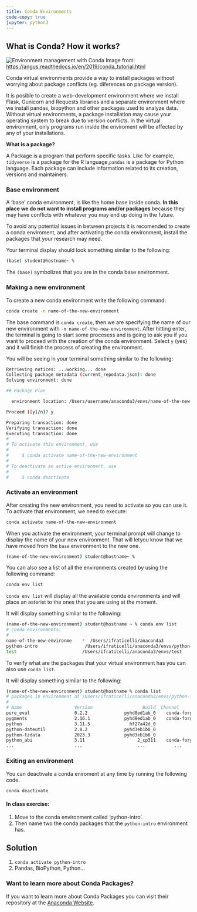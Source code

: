 ```yaml
---
title: Conda Environments
code-copy: true
jupyter: python3
---
```


## What is Conda? How it works?

![Environment management with Conda](../python_lesson/fig/howcondaworks.png)
Image from: [https://angus.readthedocs.io/en/2019/conda_tutorial.html](https://angus.readthedocs.io/en/2019/conda_tutorial.html)

Conda virtual environments provide a way to install packages without worrying about package conflicts (eg. diferences on package version). 

It is posible to create a web-development environment where we install Flask, Gunicorn and Requests libraries and a separate environment where we install pandas, biopython and other packages used to analyze data. Without virtual environments, a package installation may cause your operating system to break due to version conflicts. In the virtual environment, only programs run inside the enviroment will be affected by any of your installations.

**What is a package?**

A Package is a program that perform specific tasks. Like for example, `tidyverse` is a package for the R language,`pandas` is a package for Python language. Each package can include information related to its creation, versions and maintainers.


### Base environment

A 'base' conda environment, is like the home base inside conda. **In this place we do not want to install programs and/or packages** because they may have conflicts with whatever you may end up doing in the future. 

To avoid any potential issues in between projects it is recomended to create a conda enviroment, and after activating the conda environment, install the packages that your research may need.

Your terminal display should look something similar to the following: 

```bash
(base) student@hostname~ % 
```

The `(base)` symbolizes that you are in the conda base environment. 

### Making a new environment

To create a new conda environment write the following command: 

```bash
conda create -n name-of-the-new-environment
```

The base command is `conda create`, then we are specifying the name of our new environment with `-n name-of-the-new-environment`. After hitting enter, the terminal is going to start some procesess and is going to ask you if you want to proceed with the creation of the conda environment. Select `y` (yes) and it will finish the process of creating the environment. 

You will be seeing in your terminal something similar to the following: 

```bash
Retrieving notices: ...working... done
Collecting package metadata (current_repodata.json): done
Solving environment: done

## Package Plan 

  environment location: /Users/username/anaconda3/envs/name-of-the-new-environment

Proceed ([y]/n)? y

Preparing transaction: done
Verifying transaction: done
Executing transaction: done
#
# To activate this environment, use
#
#     $ conda activate name-of-the-new-environment
#
# To deactivate an active environment, use
#
#     $ conda deactivate
```

### Activate an environment

After creating the new environment, you need to activate so you can use it. 
To activate that environment, we need to execute:

```bash
conda activate name-of-the-new-environment
```

When you activate the environment, your terminal prompt will change to display the name of your new environment. That will letyou know that we have moved from the `base` environment to the new one. 

```bash
(name-of-the-new-environment) student@hostname~ % 
```

You can also see a list of all the environments created by using the following command: 

```bash
conda env list
```

`conda env list` will display all the available conda environments and will place an asterist to the ones that you are using at the moment.

It will display something similar to the following: 
```bash
(name-of-the-new-environment) student@hostname ~ % conda env list
# conda environments:
#
name-of-the-new-environme    *  /Users/ifraticelli/anaconda3
python-intro                  /Users/ifraticelli/anaconda3/envs/python-intro
test                         /Users/ifraticelli/anaconda3/envs/test

```

To verify what are the packages that your virtual environment has you can also use `conda list`. 

It will display something similar to the following: 
```bash
(name-of-the-new-environment) student@hostname % conda list
# packages in environment at /Users/ifraticelli/anaconda3/envs/python-intro:
#
# Name                    Version                   Build  Channel
pure_eval                 0.2.2              pyhd8ed1ab_0    conda-forge
pygments                  2.16.1             pyhd8ed1ab_0    conda-forge
python                    3.11.5               hf27a42d_0  
python-dateutil           2.8.2              pyhd3eb1b0_0  
python-tzdata             2023.3             pyhd3eb1b0_0  
python_abi                3.11                    2_cp311    conda-forge
...                       ...                     ...           ...
```

### Exiting an environment

You can deactivate a conda eniroment at any time by running the following code. 

```bash
conda deactivate
```

#### In class exercise: 

1) Move to the conda environment called 'python-intro'. 
2) Then name two the conda packages that the `python-intro` environment has. 

::: {.callout-tip collapse="true"}
# Solution

1) `conda activate python-intro`
2) Pandas, BioPython, Python...
:::


:::{.callout-tip}
### Want to learn more about Conda Packages?

If you want to learn more about Conda Packages you can visit their repository at the [Anaconda Website](https://anaconda.org/anaconda/repo).
:::